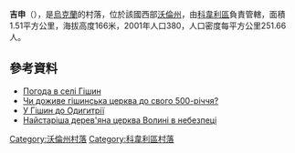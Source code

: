 {{coord|51|18|17|N|24|46|34|E|scale:30000|display=title}}

'''吉申'''（{{lang-uk|Гішин}}），是[[烏克蘭|烏克蘭]]的村落，位於該國西部[[沃倫州|沃倫州]]，由[[科韋利區|科韋利區]]負責管轄，面積1.51平方公里，海拔高度166米，2001年人口380，人口密度每平方公里251.66人。

==參考資料==
* [http://weather.in.ua/ua/volynskaja/5120 Погода в селі Гішин] {{Wayback|url=http://weather.in.ua/ua/volynskaja/5120 |date=20111219092356 }}
* [http://visnyk.lutsk.ua/2008/04/23/6265/ Чи доживе гішинська церква до свого 500-річчя?]
* [http://www.vv-orthodox.org/oldversion/index.php?articleID=622 У Гішин до Одигитрії]{{dead link|date=2017年12月 |bot=InternetArchiveBot |fix-attempted=yes }}
* [http://derevkhramy.livejournal.com/141781.html Найстаріша дерев'яна церква Волині в небезпеці] {{Wayback|url=http://derevkhramy.livejournal.com/141781.html |date=20180227104220 }}

[[Category:沃倫州村落|Category:沃倫州村落]]
[[Category:科韋利區村落|Category:科韋利區村落]]


{{Volyn-geo-stub}}